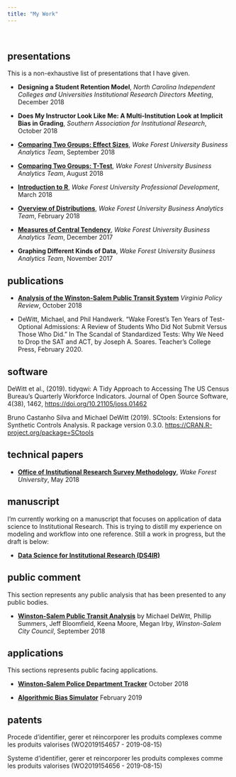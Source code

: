 ```yaml
---
title: "My Work"
---
```

<br>

## presentations

This is a non-exhaustive list of presentations that I have given.

* **Designing a Student Retention Model**,  _North Carolina Independent Colleges and Universities Institutional Research Directors Meeting_, December 2018

* **Does My Instructor Look Like Me: A Multi-Institution Look at Implicit Bias in Grading**,  _Southern Association for Institutional Research_, October 2018

* [**Comparing Two Groups: Effect Sizes**](https://docs.google.com/presentation/d/e/2PACX-1vTACUkOIFra4TqEvaQUCakpsYk7KgIRBdyo14hLJ798GiPb8Z4bY0YlgvcJoj1yoDc1_9wtUXqOKbii/pub?start=false&loop=false&delayms=3000),  _Wake Forest University Business Analytics Team_, September 2018

* [**Comparing Two Groups: T-Test**](docs/2018-08_BAI_t-test.pdf), _Wake Forest University Business Analytics Team_, August 2018

* [**Introduction to R**](https://github.com/medewitt/intro_to_r/blob/master/presentations/intro_presentation.pdf), _Wake Forest University Professional Development_, March 2018

* [**Overview of Distributions**](docs/2018-02_BAI_distributions.pdf), _Wake Forest University Business Analytics Team_, February 2018

* [**Measures of Central Tendency**](docs/2017-12_BAI_central_tendency.pdf), _Wake Forest University Business Analytics Team_, December 2017

* **Graphing Different Kinds of Data**, _Wake Forest University Business Analytics Team_, November 2017

## publications

* [**Analysis of the Winston-Salem Public Transit System**](http://www.virginiapolicyreview.org/blog/analysis-of-the-winston-salem-public-transit-system) _Virginia Policy Review_, October 2018

* DeWitt, Michael, and Phil Handwerk. “Wake Forest’s Ten Years of Test-Optional Admissions: A Review of Students Who Did Not Submit Versus Those Who Did.” In The Scandal of Standardized Tests: Why We Need to Drop the SAT and ACT, by Joseph A. Soares. Teacher’s College Press, February 2020.

## software

DeWitt et al., (2019). tidyqwi: A Tidy Approach to Accessing The US Census Bureau's Quarterly Workforce Indicators. Journal
  of Open Source Software, 4(38), 1462, <https://doi.org/10.21105/joss.01462>
  
Bruno Castanho Silva and Michael DeWitt (2019). SCtools: Extensions for
  Synthetic Controls Analysis. R package version 0.3.0.
  <https://CRAN.R-project.org/package=SCtools>
  
## technical papers

* [**Office of Institutional Research Survey Methodology**](https://prod.wp.cdn.aws.wfu.edu/sites/202/2018/05/oir_survey_methodology.pdf), _Wake Forest University_, May 2018

## manuscript

I'm currently working on a manuscript that focuses on application of data science to Institutional Research. This is trying to distill my experience on modeling and workflow into one reference. Still a work in progress, but the draft is below:

* [**Data Science for Institutional Research (DS4IR)**](ds4ir)

## public comment

This section represents any public analysis that has been presented to any public bodies.

* [**Winston-Salem Public Transit Analysis**](https://michaeldewittjr.com/bus_analysis/) by Michael DeWitt, Phillip Summers, Jeff Bloomfield, Keena Moore, Megan Irby, _Winston-Salem City Council_, September 2018

## applications

This sections represents public facing applications.

* [**Winston-Salem Police Department Tracker**](https://mdewitt.shinyapps.io/wspd_scanner/) October 2018

* [**Algorithmic Bias Simulator**](https://mdewitt.shinyapps.io/bias_simulation/) February 2019


## patents

Procede d’identifier, gerer et réincorporer les produits complexes comme les produits valorises (WO2019154657 - 2019-08-15)

Systeme d’identifier, gerer et reincorporer les produits complexes comme les produits valorises (WO2019154656 - 2019-08-15)